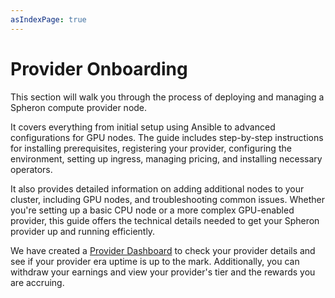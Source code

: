 ```yaml
---
asIndexPage: true
---
```



# Provider Onboarding

<VideoPlayer embedId="GuvwCf1fnNI" />

This section will walk you through the process of deploying and managing a Spheron compute provider node. 

It covers everything from initial setup using Ansible to advanced configurations for GPU nodes. The guide includes step-by-step instructions for installing prerequisites, registering your provider, configuring the environment, setting up ingress, managing pricing, and installing necessary operators. 

It also provides detailed information on adding additional nodes to your cluster, including GPU nodes, and troubleshooting common issues. Whether you're setting up a basic CPU node or a more complex GPU-enabled provider, this guide offers the technical details needed to get your Spheron provider up and running efficiently.

<ProviderOnboarding />

We have created a [Provider Dashboard](https://provider.spheron.network) to check your provider details and see if your provider era uptime is up to the mark. Additionally, you can withdraw your earnings and view your provider's tier and the rewards you are accruing.
